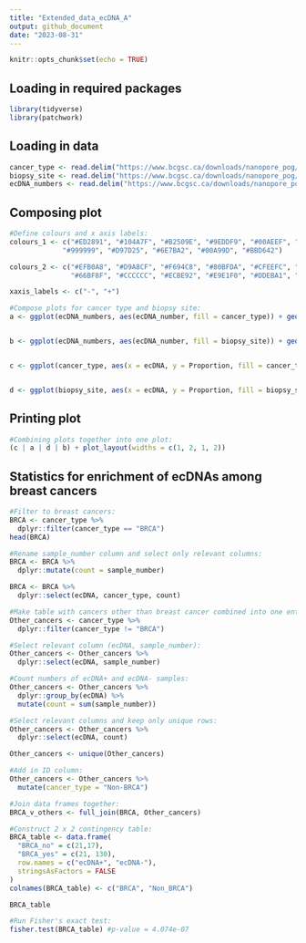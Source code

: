 ```yaml
---
title: "Extended_data_ecDNA_A"
output: github_document
date: "2023-08-31"
---
```


```r
knitr::opts_chunk$set(echo = TRUE)
```

## Loading in required packages
```r
library(tidyverse)
library(patchwork)
```

## Loading in data
```r
cancer_type <- read.delim("https://www.bcgsc.ca/downloads/nanopore_pog/ecDNA/Long_POG_AA_cancer_type.txt", header = T, stringsAsFactors = F)
biopsy_site <- read.delim("https://www.bcgsc.ca/downloads/nanopore_pog/ecDNA/Long_POG_AA_biopsy_site.txt", header = T, stringsAsFactors = F)
ecDNA_numbers <- read.delim("https://www.bcgsc.ca/downloads/nanopore_pog/ecDNA/Long_POG_AA_ecDNA_numbers.txt", header = T, stringsAsFactors = F)
```

## Composing plot
```r
#Define colours and x axis labels:
colours_1 <- c("#ED2891", "#104A7F", "#B2509E", "#9EDDF9", "#00AEEF", "#D3C3E0", "#009444", 
             "#999999", "#D97D25", "#6E7BA2", "#00A99D", "#BBD642")

colours_2 <- c("#EFB0A8", "#D9A8CF", "#F694C8", "#80BFDA", "#CFEEFC", "#7092B2", 	
               "#66BF8F", "#CCCCCC", "#ECBE92", "#E9E1F0", "#DDEBA1", "#80D4CE", "#B9A5D0")

xaxis_labels <- c("-", "+")

#Compose plots for cancer type and biopsy site:
a <- ggplot(ecDNA_numbers, aes(ecDNA_number, fill = cancer_type)) + geom_bar(width = 0.75) + scale_fill_manual(values = colours_1) + labs(x = "Number of ecDNAs", y = "Number of samples", fill = "Cancer type") + scale_y_continuous(expand = c(0,0), limits = c(0,150)) + theme_bw(base_size=8) + theme(axis.text.x = element_text(colour = "black", size = 8), axis.text.y = element_text(colour = "black", size = 8), axis.title.y = element_text(colour = "black", size = 8, face = "bold"), axis.title.x = element_text(colour = "black", size = 8, face = "bold"), panel.grid = element_blank(), axis.ticks.x = element_line(), axis.ticks.y = element_line(), axis.line = element_line(), legend.key.size = unit(0.10,"in"), legend.text = element_text(size = 6)) 


b <- ggplot(ecDNA_numbers, aes(ecDNA_number, fill = biopsy_site)) + geom_bar(width = 0.75) + scale_fill_manual(values = colours_2) + labs(x = "Number of ecDNAs", y = "Number of samples", fill = "Biopsy site") + scale_y_continuous(expand = c(0,0), limits = c(0,150)) + theme_bw(base_size=8) + theme(axis.text.x = element_text(colour = "black", size = 8), axis.text.y = element_text(colour = "black", size = 8), axis.title.y = element_text(colour = "black", size = 8, face = "bold"), axis.title.x = element_text(colour = "black", size = 8, face = "bold"), panel.grid = element_blank(), axis.ticks.x = element_line(), axis.ticks.y = element_line(), axis.line = element_line(), legend.key.size = unit(0.10,"in"), legend.text = element_text(size = 6))


c <- ggplot(cancer_type, aes(x = ecDNA, y = Proportion, fill = cancer_type)) + geom_col(position = "stack", width = 0.75) + scale_x_discrete(labels= xaxis_labels) + labs(x = "ecDNA", y = "Proportion of samples", fill = "Cancer type") + scale_y_continuous(expand = c(0,0)) + scale_fill_manual(values = colours_1) + theme_bw(base_size = 8) + theme(axis.text.x = element_text(colour = "black", size = 8), axis.text.y = element_text(colour = "black", size = 8), axis.title.y = element_text(colour = "black", size = 8, face = "bold"), axis.title.x = element_text(colour = "black", size = 8, face = "bold"), panel.grid = element_blank(), axis.ticks.x = element_line(), axis.ticks.y = element_line(), axis.line = element_line(),legend.position = "Null")


d <- ggplot(biopsy_site, aes(x = ecDNA, y = Proportion, fill = biopsy_site)) + geom_col(position = "stack", width = 0.75) + scale_x_discrete(labels= xaxis_labels) + labs(x = "ecDNA", y = "Proportion of samples", fill = "Biopsy site") + scale_fill_manual(values = colours_2) + scale_y_continuous(expand = c(0,0)) + theme_bw(base_size = 8) + theme(axis.text.x = element_text(colour = "black", size = 8), axis.text.y = element_text(colour = "black", size = 8), axis.title.y = element_text(colour = "black", size = 8, face = "bold"), axis.title.x = element_text(colour = "black", size = 8, face = "bold"), panel.grid = element_blank(), axis.ticks.x = element_line(), axis.ticks.y = element_line(), axis.line = element_line(), legend.position = "Null")

```

## Printing plot
```r
#Combining plots together into one plot:
(c | a | d | b) + plot_layout(widths = c(1, 2, 1, 2))
```
## Statistics for enrichment of ecDNAs among breast cancers

```r
#Filter to breast cancers:
BRCA <- cancer_type %>%
  dplyr::filter(cancer_type == "BRCA")
head(BRCA)

#Rename sample_number column and select only relevant columns:
BRCA <- BRCA %>%
  dplyr::mutate(count = sample_number)

BRCA <- BRCA %>%
  dplyr::select(ecDNA, cancer_type, count)

#Make table with cancers other than breast cancer combined into one entry:
Other_cancers <- cancer_type %>%
  dplyr::filter(cancer_type != "BRCA")

#Select relevant column (ecDNA, sample_number):
Other_cancers <- Other_cancers %>%
  dplyr::select(ecDNA, sample_number)

#Count numbers of ecDNA+ and ecDNA- samples:
Other_cancers <- Other_cancers %>%
  dplyr::group_by(ecDNA) %>%
  mutate(count = sum(sample_number))

#Select relevant columns and keep only unique rows:
Other_cancers <- Other_cancers %>%
  dplyr::select(ecDNA, count)

Other_cancers <- unique(Other_cancers)

#Add in ID column:
Other_cancers <- Other_cancers %>%
  mutate(cancer_type = "Non-BRCA")

#Join data frames together:
BRCA_v_others <- full_join(BRCA, Other_cancers)

#Construct 2 x 2 contingency table:
BRCA_table <- data.frame(
  "BRCA_no" = c(21,17),
  "BRCA_yes" = c(21, 130),
  row.names = c("ecDNA+", "ecDNA-"),
  stringsAsFactors = FALSE
)
colnames(BRCA_table) <- c("BRCA", "Non_BRCA")

BRCA_table

#Run Fisher's exact test:
fisher.test(BRCA_table) #p-value = 4.074e-07

```
